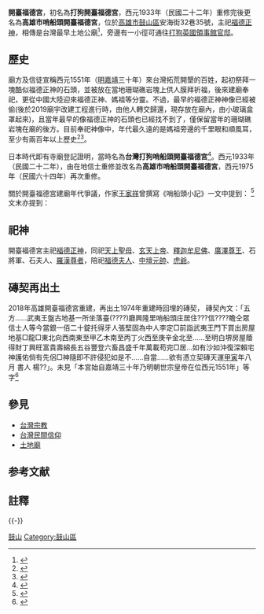 {{東亞廟宇
| name =開臺福德宮
| img = File:Shaochuantou Kaitai Fude Temple in Kaohsiung, Taiwan.JPG
| img_capt = 開臺福德宮
| image_width = 250px
| location = {{TWN}}[[高雄市|高雄市]][[鼓山區|鼓山區]]安海街32巷35號
| coordinates= {{coord|22.618907|120.267805|display=title,inline}}
| god = [[福德正神|福德正神]]
| type = 
| struct =  
| open_year =廟方宣稱[[明|明]][[嘉靖|嘉靖]]三十年（1551年）創建
| cere_date =[[農曆|農曆]][[二月初二|二月初二]]（福德正神聖誕）<br/>[[農曆|農曆]][[八月十五日|八月十五日]]（福德正神成道）
| mass_rapid_transit =
| bus =  
|}}

'''開臺福德宮'''，初名為'''打狗開臺福德宮'''，西元1933年（民國二十二年）重修完後更名為'''高雄市哨船頭開臺福德宮'''，位於[[高雄市|高雄市]][[鼓山區|鼓山區]]安海街32巷35號，主祀[[福德正神|福德正神]]，相傳是台灣最早土地公廟<ref>{{cite news|title=這里第一里：哨船頭里 擁最早土地公廟|publisher=蘋果日報|date=2013-12-11|url=http://www.appledaily.com.tw/appledaily/article/headline/20131211/35500406/|author=湯寶隆|quote=鼓山區哨船頭里西臨台灣海峽，早在四百年前就有漢人定居，是高雄市最早發源地，里內開台福德宮相傳是台灣最早土地公廟，哨船頭里因此博得「天下第一里」的封號。|accessdate=2015-04-14|archive-date=2016-03-04|archive-url=https://web.archive.org/web/20160304112528/http://www.appledaily.com.tw/appledaily/article/headline/20131211/35500406/|dead-url=no}}</ref>，旁邊有一小徑可通往[[打狗英國領事館官邸|打狗英國領事館官邸]]。

== 歷史 ==
廟方及信徒宣稱西元1551年（[[明|明]][[嘉靖|嘉靖]]三十年）來台灣拓荒開墾的百姓，起初祭拜一塊酷似福德正神的石頭，並被放在當地珊瑚礁岩塊上供人膜拜祈福，後來建廟奉祀，更從中國大陸迎來福德正神、媽祖等分靈。不過，最早的福德正神神像已經被偷(後於2019廟宇改建工程進行時，由他人轉交歸還，現存放在廟內，由小玻璃盒罩起來)，且當年最早的像福德正神的石頭也已經找不到了，僅保留當年的珊瑚礁岩塊在廟的後方。目前奉祀神像中，年代最久遠的是媽祖旁邊的千里眼和順風耳，至少有兩百年以上歷史<ref>{{cite news|title=單車趴趴走系列4走讀哈瑪星沿線|publisher=高雄宗教旅遊網|date=2014-05-08|url=http://www.zongjiaoyou.com/gongl.php?id=54|author=神氣佛現|quote=為何自稱為開臺福德宮，當初廟方在二戰戰後重建宮朝時，挖堀地基時，意外發現兩項歷史寶物，一塊建廟磚契，以及在西元1428年鑄成的[[宣德爐|宣德爐]]（在明宣宗宣德三年，當年暹羅國王進貢的貢銅製作），磚契上頭寫著建廟年代，後經學者考察，認為此地為哈碼星漢人來哈瑪星最早開發之地，比鄭成功來台更早。|deadurl=yes|archiveurl=https://web.archive.org/web/20150322072615/http://www.zongjiaoyou.com/gongl.php?id=54|archivedate=2015-03-22}}</ref><ref>{{cite web|title=星期人物－開臺福德宮總幹事 陳惠雲細膩認真|url=http://www.chinatimes.com/newspapers/20140117000579-260107|date=2014-01-17|publisher=中國時報|author=曹明正|quote=開臺福德宮曾在民國六十四年改建，在福德正神正下方挖出一塊「建廟磚契」，刻有「本宮始自嘉靖三十年乃明朝世宗皇帝在位[[西元|西元]]1551年」等字，推算歷史相當於距今463年，甚至比文獻上可考據的荷蘭統治台灣時代還要早。但因磚契出土後，隨著當初宮廟重修再度被埋入，是不是屬實？現只有照片為證，因此眾說紛紜。|access-date=2015-04-14|archive-date=2020-09-20|archive-url=https://web.archive.org/web/20200920121216/https://www.chinatimes.com/newspapers/20140117000579-260107|dead-url=no}}</ref>{{efn|廟方所稱的建廟磚契「本宮始自嘉靖三十年乃明朝世宗皇帝在位西元1551年」，因[[西元|西元]]是民國後的用語，推論契文為民國後修建廟時所書寫}}。

日本時代即有寺廟登記證明，當時名為'''台灣打狗哨船頭開臺福德宮'''<ref>{{cite news|title=開臺福德宮|publisher=文化資源地理資訊系統|date=2012-04|url=http://crgis.rchss.sinica.edu.tw/temples/KaohsiungCity/gushan/64002037-KTFDG|author=文史工作者田野調查|quote=本宮始自嘉靖三十年乃明朝世宗皇帝在位西元1551年嘉靖天運甲寅年八月建立，日本時代即有寺廟登記證明，當時名為台灣打狗哨船頭開臺福德宮，迄今達459年以上之歷史|accessdate=2015-07-12|archive-date=2021-01-20|archive-url=https://web.archive.org/web/20210120173027/http://crgis.rchss.sinica.edu.tw/temples/KaohsiungCity/gushan/64002037-KTFDG|dead-url=no}}</ref>。西元1933年（民國二十二年），由在地信士重修並改名為'''高雄市哨船頭開臺福德宮'''，西元1975年（民國六十四年）再次重修。

關於開臺福德宮建廟年代爭議，作家[[王家祥|王家祥]]曾撰寫《哨船頭小記》一文中提到：
{{quote|高雄市的歷史學者對於福德宮自稱的建廟年代一直有爭議，而把它遺忘在山腳下的民宅巷弄中。歷史學者在文獻上不敢茍同小土地公廟自稱的建廟年代，可是我們也能猜測到，十六世紀最早來到打狗港的漁夫或海盜們所建的土地公小廟，哪能想到往後未來的歷史層面而用文字加以記錄廟的歷史呢？}}<ref>{{cite news|title=哨船頭小記|publisher=中國時報 人間副刊|date=2004-04-26|url=http://www.nsysu.edu.tw/files/14-1000-58151,r1341-1.php|author=王家祥|quote=高雄市的歷史學者對於福德宮自稱的建廟年代一直有爭議，而把它遺忘在山腳下的民宅巷弄中。歷史學者在文獻上不敢茍同小土地公廟自稱的建廟年代，可是我們也能猜測到，十六世紀最早來到打狗港的漁夫或海盜們所建的土地公小廟，哪能想到往後未來的歷史層面而用文字加以記錄廟的歷史呢？|access-date=2014-04-13|archive-url=https://web.archive.org/web/20140414024918/http://www.nsysu.edu.tw/files/14-1000-58151,r1341-1.php|archive-date=2014-04-14|dead-url=yes}}</ref>文末亦提到：
{{quote|關於土地公廟的庶民史因為歷史記載不詳而被忽略，遠不如一位在地的老阿媽的單純信仰「這間廟四百五十冬啊！」}}

== 祀神 ==
開臺福德宮主祀[[福德正神|福德正神]]，同祀[[天上聖母|天上聖母]]、[[玄天上帝|玄天上帝]]、[[釋迦牟尼佛|釋迦牟尼佛]]、[[廣澤尊王|廣澤尊王]]、石將軍、石夫人、[[十八羅漢|羅漢尊者]]，陪祀[[土地婆|福德夫人]]、[[中壇元帥|中壇元帥]]、[[虎爺|虎爺]]。

==磚契再出土==
2018年高雄開臺福德宮重建，再出土1974年重建時回埋的磚契，
磚契內文：「五方……武夷王盤古地基一所坐落臺(????)廳興隆里哨船頭庄居住???信????瞻仝眾信士人等今當銀一佰二十錠托得牙人張堅固為中人李定□前詣武夷王門下買出房屋地基□龍□東北向西南東至甲乙木南至丙丁火西至庚辛金北至……至明白堺房屋蔭得財丁興旺富貴壽綿長五谷豐登六畜昌盛千年萬載苟完□居…如有沙如沖復深賴宅神護佑倘有先侶□神隨即不許侵犯如是不……自當……欲有憑立契磚天運[[甲寅|甲寅]]年八月     書人 楊??」。未見「本宮始自嘉靖三十年乃明朝世宗皇帝在位西元1551年」等字<ref>{{cite news|title=高雄開臺福德宮重建 珍貴磚契出土|url=https://www.peopo.org/news/357845|date=2018-01-17|publisher=公民新聞|accessdate=2021-11-13|archive-date=2021-11-13|archive-url=https://web.archive.org/web/20211113220830/https://www.peopo.org/news/357845|dead-url=no}}</ref>

== 參見 ==
*[[台灣宗教|台灣宗教]]
*[[台灣民間信仰|台灣民間信仰]]
*[[土地廟|土地廟]]

== 参考文献 ==
{{Reflist}}

== 註釋 ==
{{NoteFoot}}
{{notelist|iger=|2}}

{{-}}
{{壽山景點}}

[[Category:高雄市土地廟|鼓山]]
[[Category:鼓山區|Category:鼓山區]]